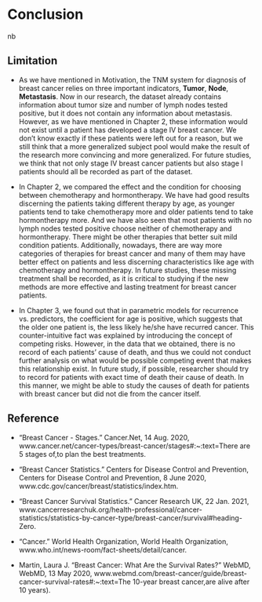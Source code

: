 # Conclusion

nb

## Limitation

- As we have mentioned in Motivation, the TNM system for diagnosis of breast cancer relies on three important indicators, **Tumor**, **Node**, **Metastasis**. Now in our research, the dataset already contains information about tumor size and number of lymph nodes tested positive, but it does not contain any information about metastasis. However, as we have mentioned in Chapter 2, these information would not exist until a patient has developed a stage IV breast cancer. We don't know exactly if these patients were left out for a reason, but we still think that a more generalized subject pool would make the result of the research more convincing and more generalized. For future studies, we think that not only stage IV breast cancer patients but also stage I patients should all be recorded as part of the dataset.

- In Chapter 2, we compared the effect and the condition for choosing between chemotherapy and hormontherapy. We have had good results discerning the patients taking different therapy by age, as younger patients tend to take chemotherapy more and older patients tend to take hormontherapy more. And we have also seen that most patients with no lymph nodes tested positive choose neither of chemotherapy and hormontherapy. There might be other therapies that better suit mild condition patients. Additionally, nowadays, there are way more categories of therapies for breast cancer and many of them may have better effect on patients and less discerning characteristics like age with chemotherapy and hormontherapy. In future studies, these missing treatment shall be recorded, as it is critical to studying if the new methods are more effective and lasting treatment for breast cancer patients.

- In Chapter 3, we found out that in parametric models for recurrence vs. predictors, the coefficient for age is positive, which suggests that the older one patient is, the less likely he/she have recurred cancer. This counter-intuitive fact was explained by introducing the concept of competing risks. However, in the data that we obtained, there is no record of each patients' cause of death, and thus we could not conduct further analysis on what would be possible competing event that makes this relationship exist. In future study, if possible, researcher should try to record for patients with exact time of death their cause of death. In this manner, we might be able to study the causes of death for patients with breast cancer but did not die from the cancer itself.

## Reference

* “Breast Cancer - Stages.” Cancer.Net, 14 Aug. 2020, www.cancer.net/cancer-types/breast-cancer/stages#:~:text=There are 5 stages of,to plan the best treatments.

* “Breast Cancer Statistics.” Centers for Disease Control and Prevention, Centers for Disease Control and Prevention, 8 June 2020, www.cdc.gov/cancer/breast/statistics/index.htm.

* “Breast Cancer Survival Statistics.” Cancer Research UK, 22 Jan. 2021, www.cancerresearchuk.org/health-professional/cancer-statistics/statistics-by-cancer-type/breast-cancer/survival#heading-Zero.

* “Cancer.” World Health Organization, World Health Organization, www.who.int/news-room/fact-sheets/detail/cancer.

* Martin, Laura J. “Breast Cancer: What Are the Survival Rates?” WebMD, WebMD, 13 May 2020, www.webmd.com/breast-cancer/guide/breast-cancer-survival-rates#:~:text=The 10-year breast cancer,are alive after 10 years).